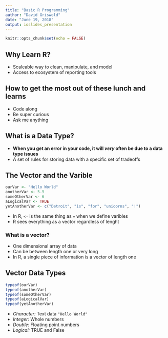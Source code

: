 ```yaml
---
title: "Basic R Programming"
author: "David Griswold"
date: "June 19, 2018"
output: ioslides_presentation
---
```


```r
knitr::opts_chunk$set(echo = FALSE)
```

## Why Learn R?

- Scaleable way to clean, manipulate, and model
- Access to ecosystem of reporting tools

## How to get the most out of these lunch and learns
- Code along
- Be super curious
- Ask me anything

## What is a Data Type?
- **When you get an error in your code, it will _very_ often be due to a data type issues**
- A set of rules for storing data with a specific set of tradeoffs 

## The Vector and the Varible
```r
ourVar <- "Hello World"
anotherVar <- 5.5
someOtherVar <- 6
aLogicalVar <- TRUE 
yetAnotherVar <- c("Detroit", "is", "for", "unicorns", "!") 
```

- In R, `<-` is the same thing as `=` when we define varibles
- R sees everything as a vector regardless of lenght

### What is a vector?
- One dimensional array of data
- Can be between length one or very long
- In R, a single piece of information is a vector of length one

## Vector Data Types
```r
typeof(ourVar)
typeof(anotherVar)
typeof(someOtherVar)
typeof(aLogicalVar)
typeof(yetAnotherVar)
```
- *Character:* Text data `"Hello World"`
- *Integer:* Whole numbers
- *Double:* Floating point numbers
- *Logical:* TRUE and False




